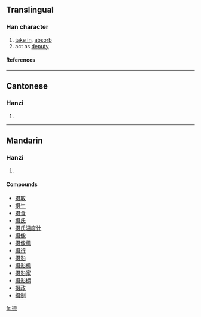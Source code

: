 {{see|攝}}

==Translingual==
===Han character===
{{Han char|rn=64|rad=手|as=10|sn=13|four=|canj=手尸十水 (QSJE), X手尸十水 (XQSJE)}}
# [[take in]], [[absorb]]
# act as [[deputy]]
====References====
{{Han ref|kx=0449.081|hdz=31929.010|uh=6444|ud=25668}}

----
==Cantonese==
===Hanzi===
{{yue-hanzi|jyut=|y=sip3}}
# {{defn|Cantonese}}

----
==Mandarin==
===Hanzi===
{{cmn-hanzi|tra=攝|pin=[[niè]] ([[nie4]]), [[shè]] ([[she4]])|wg=nieh<sup>4</sup>, she<sup>4</sup>}}
# {{defn|Mandarin}}

====Compounds====
*[[摄取]]
*[[摄生]]
*[[摄食]]
*[[摄氏]]
*[[摄氏温度计]]
*[[摄像]]
*[[摄像机]]
*[[摄行]]
*[[摄影]]
*[[摄影机]]
*[[摄影家]]
*[[摄影棚]]
*[[摄政]]
*[[摄制]]

[[fr:摄]]